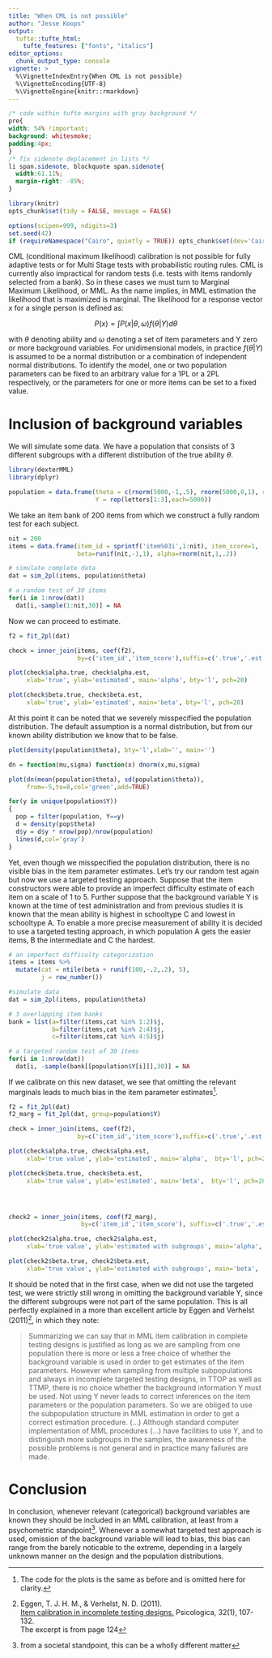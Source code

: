 ```yaml
---
title: "When CML is not possible"
author: "Jesse Koops"
output: 
  tufte::tufte_html:
    tufte_features: ["fonts", "italics"]
editor_options: 
  chunk_output_type: console
vignette: >
  %\VignetteIndexEntry{When CML is not possible}
  %\VignetteEncoding{UTF-8}
  %\VignetteEngine{knitr::rmarkdown}
---
```


```css
/* code within tufte margins with gray background */
pre{
width: 54% !important;
background: whitesmoke;
padding:4px;
}
/* fix sidenote deplacement in lists */
li span.sidenote, blockquote span.sidenote{
  width:61.11%;
  margin-right: -85%;
}
```

```r
library(knitr)
opts_chunk$set(tidy = FALSE, message = FALSE)

options(scipen=999, ndigits=3)
set.seed(42)
if (requireNamespace("Cairo", quietly = TRUE)) opts_chunk$set(dev='CairoPNG')
```


CML (conditional maximum likelihood) calibration is not possible for fully adaptive tests or for Multi Stage tests with probabilistic routing rules. CML is currently also impractical for random tests (i.e. tests with items randomly selected from a bank). So in these cases we must turn to Marginal Maximum Likelihood, or MML. As the name implies, in MML estimation the likelihood that is maximized is marginal. The likelihood for a response vector $x$ for a single person is defined as:

$$
P(x) = \int P(x|\theta, \omega)f(\theta|Y)d\theta
$$

with $\theta$ denoting ability and $\omega$ denoting a set of item parameters and Y zero or more background variables. For unidimensional models, in practice $f(\theta|Y)$ is assumed to be a normal distribution or a combination of independent normal distributions. To identify the model, one or two population parameters can be fixed to an arbitrary value for a 1PL or a 2PL respectively, or the parameters for one or more items can be set to a fixed value. 

# Inclusion of background variables

We will simulate some data. We have a population that consists of 3 different subgroups with a different distribution of the true ability $\theta$.

```r
library(dexterMML)
library(dplyr)

population = data.frame(theta = c(rnorm(5000,-1,.5), rnorm(5000,0,1), rnorm(5000,1,2)),
                        Y = rep(letters[1:3],each=5000))
```

We take an item bank of 200 items from which we construct a fully random test for each subject.

```r
nit = 200
items = data.frame(item_id = sprintf('item%03i',1:nit), item_score=1, 
                   beta=runif(nit,-1,1), alpha=rnorm(nit,1,.2))

# simulate complete data
dat = sim_2pl(items, population$theta)

# a random test of 30 items
for(i in 1:nrow(dat))
  dat[i,-sample(1:nit,30)] = NA
```


Now we can proceed to estimate.

```r
f2 = fit_2pl(dat)

check = inner_join(items, coef(f2), 
                   by=c('item_id','item_score'),suffix=c('.true','.est'))

plot(check$alpha.true, check$alpha.est, 
     xlab='true', ylab='estimated', main='alpha', bty='l', pch=20)

plot(check$beta.true, check$beta.est, 
     xlab='true', ylab='estimated', main='beta', bty='l', pch=20)
```

At this point it can be noted that we severely misspecified the population distribution. The default assumption is a normal distribution, but from our known ability distribution we know that to be false.

```r
plot(density(population$theta), bty='l',xlab='', main='')

dn = function(mu,sigma) function(x) dnorm(x,mu,sigma)

plot(dn(mean(population$theta), sd(population$theta)), 
     from=-5,to=8,col='green',add=TRUE)

for(y in unique(population$Y))
{
  pop = filter(population, Y==y)
  d = density(pop$theta)
  d$y = d$y * nrow(pop)/nrow(population)
  lines(d,col='gray')
}

```

Yet, even though we misspecified the population distribution, there is no visible bias in the item parameter estimates. Let's try our random test again but now we use a targeted testing approach. Suppose that the item constructors were able to provide an imperfect difficulty estimate of each item on a scale of 1 to 5. Further suppose that the background variable Y is known at the time of test administration and from previous studies it is known that the mean ability is highest in schooltype C and lowest in schooltype A. To enable a more precise measurement of ability it is decided to use a targeted testing approach, in which population A gets the easier items, B the intermediate and C the hardest.

```r
# an imperfect difficulty categorization
items = items %>%
  mutate(cat = ntile(beta + runif(100,-.2,.2), 5),
         j = row_number()) 

#simulate data
dat = sim_2pl(items, population$theta)

# 3 overlapping item banks
bank = list(a=filter(items,cat %in% 1:2)$j,
            b=filter(items,cat %in% 2:4)$j,
            c=filter(items,cat %in% 4:5)$j)

# a targeted random test of 30 items
for(i in 1:nrow(dat))
  dat[i, -sample(bank[[population$Y[i]]],30)] = NA

```

If we calibrate on this new dataset, we see that omitting the relevant marginals leads to much bias in the item parameter estimates^[The code for the plots is the same as before and is omitted here for clarity.]. 


```r
f2 = fit_2pl(dat)
f2_marg = fit_2pl(dat, group=population$Y)
```

```r
check = inner_join(items, coef(f2), 
                   by=c('item_id','item_score'),suffix=c('.true','.est'))

plot(check$alpha.true, check$alpha.est, 
     xlab='true value', ylab='estimated', main='alpha',  bty='l', pch=20)

plot(check$beta.true, check$beta.est, 
     xlab='true value', ylab='estimated', main='beta',  bty='l', pch=20)




check2 = inner_join(items, coef(f2_marg), 
                    by=c('item_id','item_score'), suffix=c('.true','.est'))

plot(check2$alpha.true, check2$alpha.est, 
     xlab='true value', ylab='estimated with subgroups', main='alpha',  bty='l', pch=20)

plot(check2$beta.true, check2$beta.est, 
     xlab='true value', ylab='estimated with subgroups', main='beta',  bty='l', pch=20)


```


It should be noted that in the first case, when we did not use the targeted test, we were strictly still wrong in omitting the background variable Y, since the different subgroups were not part of the same population. This is all perfectly explained in a more than excellent article by Eggen and Verhelst (2011)^[Eggen, T. J. H. M., & Verhelst, N. D. (2011). <br/> [Item calibration in incomplete testing designs.](https://research.utwente.nl/en/publications/item-calibration-in-incomplete-testing-designs) Psicologica, 32(1), 107-132.<br/>The excerpt is from page 124], in which they note:

> Summarizing we can say that in MML item calibration in complete testing designs is
justified as long as we are sampling from one population there is more or less a free choice of
whether the background variable is used in order to get estimates of the item parameters. However
when sampling from multiple subpopulations and always in incomplete targeted testing designs, in
TTOP as well as TTMP, there is no choice whether the background information Y must be used.
Not using Y never leads to correct inferences on the item parameters or the population parameters.
So we are obliged to use the subpopulation structure in MML estimation in order to get a correct
estimation procedure. (...) Although
standard computer implementation of MML procedures (...) have facilities
to use Y, and to distinguish more subgroups in the samples, the awareness of the possible problems
is not general and in practice many failures are made.

# Conclusion

In conclusion, whenever relevant (categorical) background variables are known they should be included in an MML calibration, at least from a psychometric standpoint^[from a societal standpoint, this can be a wholly different matter]. Whenever a somewhat targeted test approach is used, omission of the background variable will lead to bias, this bias can range from the barely noticable to the extreme, depending in a largely unknown manner on the design and the population distributions.



